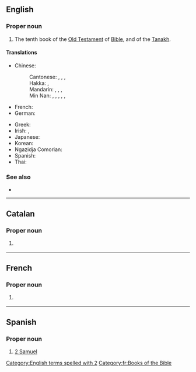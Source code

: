 ==English==
{{book of the Bible|Books of Samuel}}

===Proper noun===
{{en-proper noun}}

# {{lb|en|biblical}} The tenth book of the [[Old Testament]] of [[Bible]], and of the [[Tanakh]].
#: {{syn|en|2 Kings|2 Sam.|q2=abbreviation}}

====Translations====
{{trans-top|book of the Bible}}
* Chinese:
*: Cantonese: {{t|yue|撒母耳記下|sc=Hani}}, {{t|yue|撒母耳记下|tr=saat3 mou5 ji5 gei3 haa6|sc=Hani}}, {{t|yue|撒慕爾紀下|sc=Hani}}, {{t|yue|撒慕尔纪下|tr=saat3 mou6 ji5 gei2 haa6|sc=Hani}} {{qualifier|Catholic}}
*: Hakka: {{t|hak|撒母耳記下|sc=Hani}}, {{t|hak|撒母耳记下|tr=Sat-mû-ngí-ki Ha|sc=Hani}}
*: Mandarin: {{t+|cmn|撒母耳記下|sc=Hani}}, {{t+|cmn|撒母耳记下|tr=Sǎmǔ'ěrjì Xià|sc=Hani}}, {{t|cmn|撒慕爾紀下|sc=Hani}}, {{t|cmn|撒慕尔纪下|tr=Sǎmù'ěrjì Xià|sc=Hani}} {{qualifier|Catholic}}
*: Min Nan: {{t|nan|撒母耳記下卷|sc=Hani}}, {{t|nan|撒母耳记下卷|tr=Sat-bó͘-ní Kì Hā-koàn, Sat-bó͘-jí Kì Hā-koàn|sc=Hani}}, {{t|nan|撒母耳記下|sc=Hani}}, {{t|nan|撒母耳记下|tr=Sat-bó͘-ní Kì Hā, Sat-bó͘-jí Kì Hā|sc=Hani}}, {{t|nan|撒慕爾紀下}}, {{t|nan|撒慕尔纪下|tr=Sat-bō͘-ní-kí hā}} {{qualifier|Catholic}}
* French: {{t|fr|2 Samuel|m}}
* German: {{t|de|2 Samuel}}
{{trans-mid}}
* Greek: {{t|el|Β' Σαμουήλ}}
* Irish: {{t|ga|Dara Leabhar Shamúéil|m}}, {{t|ga|2 Samúéil|m}}
* Japanese: {{t|ja|サムエル記下|tr=samueru kige|sc=Jpan}}
* Korean: {{t|ko|사무엘하|tr=samuel ha}}
* Ngazidja Comorian: {{t|zdj|2 Samweli}}
* Spanish: {{t|es|2 Samuel|m}}
* Thai: {{t|th|๒ ซามูเอล}}
{{trans-bottom}}

===See also===
* {{l|en|1 Samuel}}

[[Category:English terms spelled with 2]]

----

==Catalan==

===Proper noun===
{{ca-proper noun}}

# {{lb|ca|book of the bible}} {{l|en|2 Samuel}} {{gloss|book of the Bible}}

----

==French==

===Proper noun===
{{fr-proper noun|g=m}}

# {{lb|fr|bible}} {{l|en|2 Samuel}}

[[Category:fr:Books of the Bible]]

----

==Spanish==

===Proper noun===
{{es-proper noun|m}}

# {{lb|es|book of the bible}} [[#English|2 Samuel]] {{gloss|book of the Bible}}